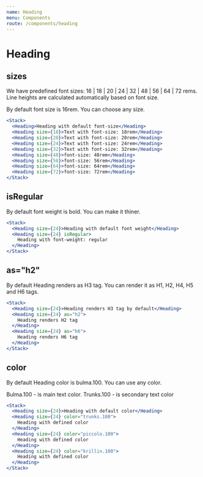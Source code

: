 ```yaml
---
name: Heading
menu: Components
route: /components/heading
---
```


# Heading

## sizes

We have predefined font sizes: 16 | 18 | 20 | 24 | 32 | 48 | 56 | 64 | 72 rems. Line heights are calculated automatically based on font size.

By default font size is 16rem. You can choose any size.

```jsx react-live
<Stack>
  <Heading>Heading with default font-size</Heading>
  <Heading size={18}>Text with font-size: 18rem</Heading>
  <Heading size={20}>Text with font-size: 20rem</Heading>
  <Heading size={24}>Text with font-size: 24rem</Heading>
  <Heading size={32}>Text with font-size: 32rem</Heading>
  <Heading size={48}>font-size: 48rem</Heading>
  <Heading size={56}>font-size: 56rem</Heading>
  <Heading size={64}>font-size: 64rem</Heading>
  <Heading size={72}>font-size: 72rem</Heading>
</Stack>
```

## isRegular

By default font weight is bold. You can make it thiner.

```jsx react-live
<Stack>
  <Heading size={24}>Heading with default font weight</Heading>
  <Heading size={24} isRegular>
    Heading with font-weight: regular
  </Heading>
</Stack>
```

## as="h2"

By default Heading renders as H3 tag. You can render it as H1, H2, H4, H5 and H6 tags.

```jsx react-live
<Stack>
  <Heading size={24}>Heading renders H3 tag by default</Heading>
  <Heading size={24} as="h2">
    Heading renders H2 tag
  </Heading>
  <Heading size={24} as="h6">
    Heading renders H6 tag
  </Heading>
</Stack>
```

## color

By default Heading color is bulma.100. You can use any color.

Bulma.100 - is main text color. Trunks.100 - is secondary text color

```jsx react-live
<Stack>
  <Heading size={24}>Heading with default color</Heading>
  <Heading size={24} color="trunks.100">
    Heading with defined color
  </Heading>
  <Heading size={24} color="piccolo.100">
    Heading with defined color
  </Heading>
  <Heading size={24} color="krillin.100">
    Heading with defined color
  </Heading>
</Stack>
```
